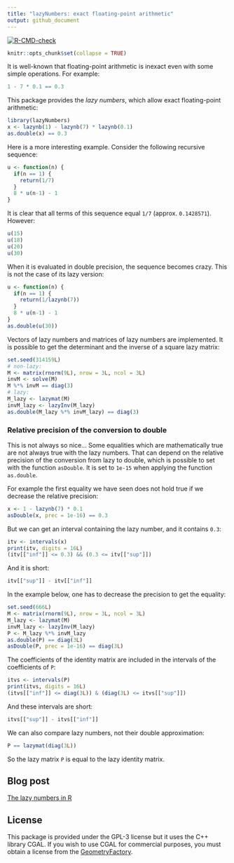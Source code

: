 ```yaml
---
title: "lazyNumbers: exact floating-point arithmetic"
output: github_document
---
```


<!-- badges: start -->
[![R-CMD-check](https://github.com/stla/lazyNumbers/actions/workflows/R-CMD-check.yaml/badge.svg)](https://github.com/stla/lazyNumbers/actions/workflows/R-CMD-check.yaml)
<!-- badges: end -->

```r
knitr::opts_chunk$set(collapse = TRUE)
```

It is well-known that floating-point arithmetic is inexact even with some 
simple operations. For example:

```r
1 - 7 * 0.1 == 0.3
```

This package provides the *lazy numbers*, which allow exact floating-point 
arithmetic:

```r
library(lazyNumbers)
x <- lazynb(1) - lazynb(7) * lazynb(0.1)
as.double(x) == 0.3
```

Here is a more interesting example. Consider the following recursive sequence:

```r
u <- function(n) {
  if(n == 1) {
    return(1/7)
  }
  8 * u(n-1) - 1
}
```

It is clear that all terms of this sequence equal `1/7` (approx. `0.1428571`). 
However:

```r
u(15)
u(18)
u(20)
u(30)
```

When it is evaluated in double precision, the sequence becomes crazy. This is 
not the case of its lazy version:

```r
u <- function(n) {
  if(n == 1) {
    return(1/lazynb(7))
  }
  8 * u(n-1) - 1
}
as.double(u(30))
```

Vectors of lazy numbers and matrices of lazy numbers are implemented. It is 
possible to get the determinant and the inverse of a square lazy matrix:

```r
set.seed(314159L)
# non-lazy:
M <- matrix(rnorm(9L), nrow = 3L, ncol = 3L)
invM <- solve(M)
M %*% invM == diag(3)
# lazy:
M_lazy <- lazymat(M)
invM_lazy <- lazyInv(M_lazy)
as.double(M_lazy %*% invM_lazy) == diag(3)
```

### Relative precision of the conversion to double

This is not always so nice... Some equalities which are mathematically true are 
not always true with the lazy numbers. That can depend on the relative precision 
of the conversion from lazy to double, which is possible to set with the 
function `asDouble`. It is set to `1e-15` when applying the function `as.double`.

For example the first equality we have seen does not hold true if we decrease 
the relative precision:

```r
x <- 1 - lazynb(7) * 0.1
asDouble(x, prec = 1e-16) == 0.3
```

But we can get an interval containing the lazy number, and it contains `0.3`:

```r
itv <- intervals(x)
print(itv, digits = 16L)
(itv[["inf"]] <= 0.3) && (0.3 <= itv[["sup"]])
```

And it is short:

```r
itv[["sup"]] - itv[["inf"]]
```

In the example below, one has to decrease the precision to get the equality:

```r
set.seed(666L)
M <- matrix(rnorm(9L), nrow = 3L, ncol = 3L)
M_lazy <- lazymat(M)
invM_lazy <- lazyInv(M_lazy)
P <- M_lazy %*% invM_lazy
as.double(P) == diag(3L)
asDouble(P, prec = 1e-16) == diag(3L)
```

The coefficients of the identity matrix are included in the intervals of the 
coefficients of `P`:

```r
itvs <- intervals(P)
print(itvs, digits = 16L)
(itvs[["inf"]] <= diag(3L)) & (diag(3L) <= itvs[["sup"]])
```

And these intervals are short:

```r
itvs[["sup"]] - itvs[["inf"]]
```

We can also compare lazy numbers, not their double approximation:

```r
P == lazymat(diag(3L))
```

So the lazy matrix `P` is equal to the lazy identity matrix.



## Blog post

[The lazy numbers in R](https://laustep.github.io/stlahblog/posts/lazyNumbers.html)


## License

This package is provided under the GPL-3 license but it uses the C++ library 
CGAL. If you wish to use CGAL for commercial purposes, you must obtain a 
license from the [GeometryFactory](https://geometryfactory.com).
